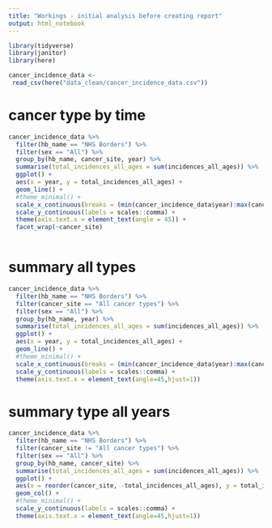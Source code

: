 ```yaml
---
title: "Workings - initial analysis before creating report"
output: html_notebook
---
```



```r
library(tidyverse)
library(janitor)
library(here)
```


```r
cancer_incidence_data <- 
 read_csv(here("data_clean/cancer_incidence_data.csv"))
```


# cancer type by time
```r
cancer_incidence_data %>% 
  filter(hb_name == "NHS Borders") %>% 
  filter(sex == "All") %>% 
  group_by(hb_name, cancer_site, year) %>% 
  summarise(total_incidences_all_ages = sum(incidences_all_ages)) %>% 
  ggplot() +
  aes(x = year, y = total_incidences_all_ages) +
  geom_line() +
  #theme_minimal() +
  scale_x_continuous(breaks = (min(cancer_incidence_data$year):max(cancer_incidence_data$year))) +
  scale_y_continuous(labels = scales::comma) +
  theme(axis.text.x = element_text(angle = 45)) +
  facet_wrap(~cancer_site)
  
```

# summary all types
```r
cancer_incidence_data %>% 
  filter(hb_name == "NHS Borders") %>% 
  filter(cancer_site == "All cancer types") %>%
  filter(sex == "All") %>% 
  group_by(hb_name, year) %>% 
  summarise(total_incidences_all_ages = sum(incidences_all_ages)) %>% 
  ggplot() +
  aes(x = year, y = total_incidences_all_ages) +
  geom_line() +
  #theme_minimal() +
  scale_x_continuous(breaks = (min(cancer_incidence_data$year):max(cancer_incidence_data$year))) +
  scale_y_continuous(labels = scales::comma) +
  theme(axis.text.x = element_text(angle=45,hjust=1)) 
```
# summary type all years

```r
cancer_incidence_data %>% 
  filter(hb_name == "NHS Borders") %>% 
  filter(cancer_site != "All cancer types") %>% 
  filter(sex == "All") %>% 
  group_by(hb_name, cancer_site) %>% 
  summarise(total_incidences_all_ages = sum(incidences_all_ages)) %>% 
  ggplot() +
  aes(x = reorder(cancer_site, -total_incidences_all_ages), y = total_incidences_all_ages) +
  geom_col() +
  #theme_minimal() +
  scale_y_continuous(labels = scales::comma) +
  theme(axis.text.x = element_text(angle=45,hjust=1)) 
```


